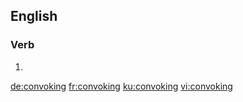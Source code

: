 
==English==

===Verb===
{{head|en|present participle}}

# {{present participle of|convoke|lang=en}}

[[de:convoking]]
[[fr:convoking]]
[[ku:convoking]]
[[vi:convoking]]